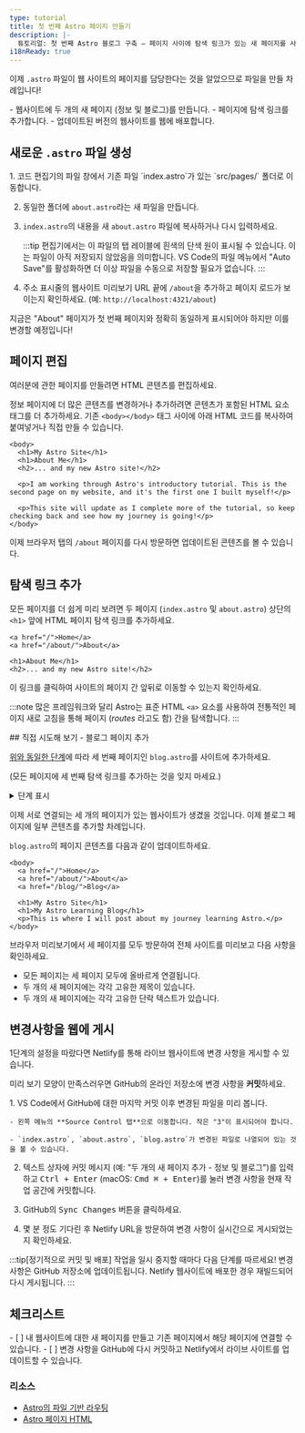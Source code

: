 ```yaml
---
type: tutorial
title: 첫 번째 Astro 페이지 만들기
description: |-
  튜토리얼: 첫 번째 Astro 블로그 구축 — 페이지 사이에 탐색 링크가 있는 새 페이지를 사이트에 추가하세요.
i18nReady: true
---
```



이제 `.astro` 파일이 웹 사이트의 페이지를 담당한다는 것을 알았으므로 파일을 만들 차례입니다!

<PreCheck>
  - 웹사이트에 두 개의 새 페이지 (정보 및 블로그)를 만듭니다.
  - 페이지에 탐색 링크를 추가합니다.
  - 업데이트된 버전의 웹사이트를 웹에 배포합니다.
</PreCheck>

## 새로운 `.astro` 파일 생성

<Steps>
1. 코드 편집기의 파일 창에서 기존 파일 `index.astro`가 있는 `src/pages/` 폴더로 이동합니다.

2. 동일한 폴더에 `about.astro`라는 새 파일을 만듭니다.

3. `index.astro`의 내용을 새 `about.astro` 파일에 복사하거나 다시 입력하세요.

    :::tip
    편집기에서는 이 파일의 탭 레이블에 흰색의 단색 원이 표시될 수 있습니다. 이는 파일이 아직 저장되지 않았음을 의미합니다. VS Code의 파일 메뉴에서 "Auto Save"를 활성화하면 더 이상 파일을 수동으로 저장할 필요가 없습니다.
    :::

4. 주소 표시줄의 웹사이트 미리보기 URL 끝에 `/about`을 추가하고 페이지 로드가 보이는지 확인하세요. (예: `http://localhost:4321/about`)
</Steps>

지금은 "About" 페이지가 첫 번째 페이지와 정확히 동일하게 표시되어야 하지만 이를 변경할 예정입니다!

## 페이지 편집

여러분에 관한 페이지를 만들려면 HTML 콘텐츠를 편집하세요.

정보 페이지에 더 많은 콘텐츠를 변경하거나 추가하려면 콘텐츠가 포함된 HTML 요소 태그를 더 추가하세요. 기존 `<body></body>` 태그 사이에 아래 HTML 코드를 복사하여 붙여넣거나 직접 만들 수 있습니다.

```astro title="src/pages/about.astro" ins={3-8} del={2}
<body>
  <h1>My Astro Site</h1>
  <h1>About Me</h1>
  <h2>... and my new Astro site!</h2>

  <p>I am working through Astro's introductory tutorial. This is the second page on my website, and it's the first one I built myself!</p>

  <p>This site will update as I complete more of the tutorial, so keep checking back and see how my journey is going!</p>
</body>
```

이제 브라우저 탭의 `/about` 페이지를 다시 방문하면 업데이트된 콘텐츠를 볼 수 있습니다.

## 탐색 링크 추가

모든 페이지를 더 쉽게 미리 보려면 두 페이지 (`index.astro` 및 `about.astro`) 상단의 `<h1>` 앞에 HTML 페이지 탐색 링크를 추가하세요.

```astro title="src/pages/about.astro" ins={1-2}
<a href="/">Home</a>
<a href="/about/">About</a>

<h1>About Me</h1>
<h2>... and my new Astro site!</h2>
```

이 링크를 클릭하여 사이트의 페이지 간 앞뒤로 이동할 수 있는지 확인하세요.

:::note
많은 프레임워크와 달리 Astro는 표준 HTML `<a>` 요소를 사용하여 전통적인 페이지 새로 고침을 통해 페이지 (_routes_ 라고도 함) 간을 탐색합니다.
:::

<Box icon="puzzle-piece">
## 직접 시도해 보기 - 블로그 페이지 추가

[위와 동일한 단계](#새로운-astro-파일-생성)에 따라 세 번째 페이지인 `blog.astro`를 사이트에 추가하세요.

(모든 페이지에 세 번째 탐색 링크를 추가하는 것을 잊지 마세요.)

<details>
<summary>단계 표시</summary>
<Steps>
1. `src/pages/blog.astro`에 새 파일을 만듭니다.
2. `index.astro`의 전체 내용을 복사하여 `blog.astro`에 붙여넣습니다.
3. 모든 페이지 상단에 [세 번째 탐색 링크를 추가](#탐색-링크-추가)하세요.
</Steps>

```astro title="src/pages/index.astro" ins={4}
<body>
  <a href="/">Home</a>
  <a href="/about/">About</a>
  <a href="/blog/">Blog</a>

  <h1>My Astro Site</h1>
</body>
```
</details>
</Box>

이제 서로 연결되는 세 개의 페이지가 있는 웹사이트가 생겼을 것입니다. 이제 블로그 페이지에 일부 콘텐츠를 추가할 차례입니다.

`blog.astro`의 페이지 콘텐츠를 다음과 같이 업데이트하세요.

```astro astro title="src/pages/blog.astro" ins={7-8} del={6}
<body>
  <a href="/">Home</a>
  <a href="/about/">About</a>
  <a href="/blog/">Blog</a>

  <h1>My Astro Site</h1>
  <h1>My Astro Learning Blog</h1>
  <p>This is where I will post about my journey learning Astro.</p>
</body>
```

브라우저 미리보기에서 세 페이지를 모두 방문하여 전체 사이트를 미리보고 다음 사항을 확인하세요.
- 모든 페이지는 세 페이지 모두에 올바르게 연결됩니다.
- 두 개의 새 페이지에는 각각 고유한 제목이 있습니다.
- 두 개의 새 페이지에는 각각 고유한 단락 텍스트가 있습니다.

## 변경사항을 웹에 게시

1단계의 설정을 따랐다면 Netlify를 통해 라이브 웹사이트에 변경 사항을 게시할 수 있습니다.

미리 보기 모양이 만족스러우면 GitHub의 온라인 저장소에 변경 사항을 **커밋**하세요.

<Steps>
1. VS Code에서 GitHub에 대한 마지막 커밋 이후 변경된 파일을 미리 봅니다.

    - 왼쪽 메뉴의 **Source Control 탭**으로 이동합니다. 작은 "3"이 표시되어야 합니다.

    - `index.astro`, `about.astro`, `blog.astro`가 변경된 파일로 나열되어 있는 것을 볼 수 있습니다.

2. 텍스트 상자에 커밋 메시지 (예: "두 개의 새 페이지 추가 - 정보 및 블로그")를 입력하고 <kbd>Ctrl + Enter</kbd> (macOS: <kbd>Cmd ⌘ + Enter</kbd>)를 눌러 변경 사항을 현재 작업 공간에 커밋합니다.

3. GitHub의 <kbd>Sync Changes</kbd> 버튼을 클릭하세요.

4. 몇 분 정도 기다린 후 Netlify URL을 방문하여 변경 사항이 실시간으로 게시되었는지 확인하세요.
</Steps>

:::tip[정기적으로 커밋 및 배포]
작업을 일시 중지할 때마다 다음 단계를 따르세요! 변경 사항은 GitHub 저장소에 업데이트됩니다. Netlify 웹사이트에 배포한 경우 재빌드되어 다시 게시됩니다.
:::

<Box icon="check-list">

## 체크리스트

<Checklist>
- [ ] 내 웹사이트에 대한 새 페이지를 만들고 기존 페이지에서 해당 페이지에 연결할 수 있습니다.
- [ ] 변경 사항을 GitHub에 다시 커밋하고 Netlify에서 라이브 사이트를 업데이트할 수 있습니다.
</Checklist>
</Box>

### 리소스

- [Astro의 파일 기반 라우팅](/ko/basics/astro-pages/#파일-기반-라우팅)
- [Astro 페이지 HTML](/ko/basics/astro-pages/#astro-페이지)
